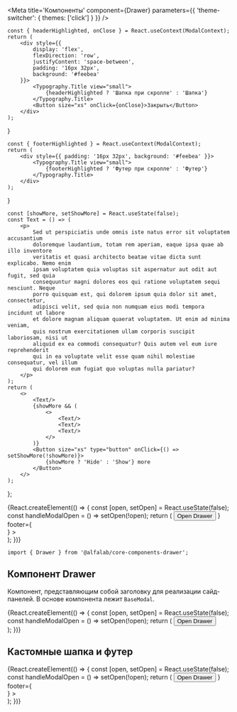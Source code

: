 




<Meta
    title='Компоненты'
    component={Drawer}
    parameters={{ 'theme-switcher': { themes: ['click'] } }}
/>

<!-- Canvas -->

    const { headerHighlighted, onClose } = React.useContext(ModalContext);
    return (
        <div style={{
            display: 'flex',
            flexDirection: 'row',
            justifyContent: 'space-between',
            padding: '16px 32px',
            background: '#feebea'
        }}>
            <Typography.Title view="small">
                {headerHighlighted ? 'Шапка при скролле' : 'Шапка'}
            </Typography.Title>
            <Button size="xs" onClick={onClose}>Закрыть</Button>
        </div>
    );
}

    const { footerHighlighted } = React.useContext(ModalContext);
    return (
        <div style={{ padding: '16px 32px', background: '#feebea' }}>
            <Typography.Title view="small">
                {footerHighlighted ? 'Футер при скролле' : 'Футер'}
            </Typography.Title>
        </div>
    );
}

    const [showMore, setShowMore] = React.useState(false);
    const Text = () => (
        <p>
            Sed ut perspiciatis unde omnis iste natus error sit voluptatem accusantium
            doloremque laudantium, totam rem aperiam, eaque ipsa quae ab illo inventore
            veritatis et quasi architecto beatae vitae dicta sunt explicabo. Nemo enim
            ipsam voluptatem quia voluptas sit aspernatur aut odit aut fugit, sed quia
            consequuntur magni dolores eos qui ratione voluptatem sequi nesciunt. Neque
            porro quisquam est, qui dolorem ipsum quia dolor sit amet, consectetur,
            adipisci velit, sed quia non numquam eius modi tempora incidunt ut labore
            et dolore magnam aliquam quaerat voluptatem. Ut enim ad minima veniam,
            quis nostrum exercitationem ullam corporis suscipit laboriosam, nisi ut
            aliquid ex ea commodi consequatur? Quis autem vel eum iure reprehenderit
            qui in ea voluptate velit esse quam nihil molestiae consequatur, vel illum
            qui dolorem eum fugiat quo voluptas nulla pariatur?
        </p>
    );
    return (
        <>
            <Text/>
            {showMore && (
                <>
                    <Text/>
                    <Text/>
                    <Text/>
                </>
            )}
            <Button size="xs" type="button" onClick={() => setShowMore(!showMore)}>
                {showMore ? 'Hide' : 'Show'} more
            </Button>
        </>
    );
};

<Story name='Drawer'>
    {React.createElement(() => {
        const [open, setOpen] = React.useState(false);
        const handleModalOpen = () => setOpen(!open);
        return (
            <React.Fragment>
                <Button size="xs" onClick={handleModalOpen}>Open Drawer</Button>
                <Drawer
                    open={open}
                    onClose={handleModalOpen}
                    hasCloser={boolean('closer', true)}
                    keepMounted={boolean('keepMounted', false)}
                    stickyHeader={boolean('stickyHeader', false)}
                    stickyFooter={boolean('stickyFooter', false)}
                    flexContent={boolean('flexContent', false)}
                    header={<Header />}
                    footer={<Footer />}
                >
                    <div style={{ padding: '32px' }}>
                        <Content/>
                    </div>
                </Drawer>
            </React.Fragment>
        );
    })}
</Story>


<!-- Docs -->

<ComponentHeader
    name='Drawer'
    version={version}
    package='@alfalab/core-components-drawer'
    stage={1}
    design='https://www.figma.com/file/hqSP3L6qu8UcL3sf18Su1M/Web-Components?node-id=16215%3A0'
/>

```tsx
import { Drawer } from '@alfalab/core-components-drawer';
```

## Компонент Drawer

Компонент, представляющим собой заголовку для реализации сайд-панелей. В основе компонента лежит `BaseModal`.

<Props of={Drawer} />

<Preview>
    {React.createElement(() => {
        const [open, setOpen] = React.useState(false);
        const handleModalOpen = () => setOpen(!open);
        return (
            <React.Fragment>
                <Button size="xs" onClick={handleModalOpen}>Open Drawer</Button>
                <Drawer
                    open={open}
                    onClose={handleModalOpen}
                >
                    <div style={{ padding: '32px' }}>
                        <Content/>
                    </div>
                </Drawer>
            </React.Fragment>
        );
    })}
</Preview>


## Кастомные шапка и футер

<Preview>
    {React.createElement(() => {
        const [open, setOpen] = React.useState(false);
        const handleModalOpen = () => setOpen(!open);
        return (
            <React.Fragment>
                <Button size="xs" onClick={handleModalOpen}>Open Drawer</Button>
                <Drawer
                    open={open}
                    onClose={handleModalOpen}
                    header={<Header />}
                    footer={<Footer />}
                >
                    <div style={{ padding: '32px' }}>
                        <Content/>
                    </div>
                </Drawer>
            </React.Fragment>
        );
    })}
</Preview>
